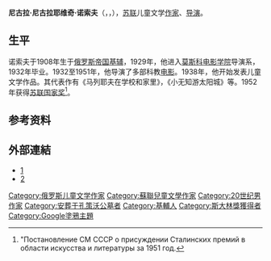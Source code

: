 {{expand English | Nikolay Nosov | time = 2020-7-4}}
{{unreferenced | time = 2020-7-4}}
{{Infobox writer 
| name = 尼古拉·諾索夫
| image =
| birth_date = {{Birth date|df=yes|1908|11|23}}
| birth_place = {{flagicon|Russia}}[[俄羅斯帝國|俄羅斯帝國]][[基輔|基輔]] (今{{flag|Ukraine}}基輔)
| death_date = {{Death date and age|df=yes|1976|7|26|1908|11|23}}
| death_place = {{flagicon|USSR}}[[蘇維埃社會主義共和國聯盟|蘇維埃社會主義共和國聯盟]][[俄羅斯蘇維埃社會主義聯邦共和國|俄羅斯蘇維埃社會主義聯邦共和國]][[莫斯科|莫斯科]]
| occupation = 作家，編劇
| period = 
| genre = 兒童文學
| subject = 
| movement = 
| spouse = 
| children = 
| relatives = 
| influences = 
| influenced = 
| signature = 
| website = 
| birth_name = 尼古拉·尼古拉耶维奇·诺索夫
}}
'''尼古拉·尼古拉耶维奇·诺索夫'''（{{lang-ru|Николай Николаевич Носов}}，{{lang-uk|Микола Миколайович Носов}}，{{bd|1908年|11月23日|1976年|7月26日}}），[[苏联|苏联]]儿童文学[[作家|作家]]、[[导演|导演]]。

== 生平 ==

诺索夫于1908年生于[[俄罗斯帝国|俄罗斯帝国]][[基輔|基辅]]，1929年，他进入[[格拉西莫夫电影学院|莫斯科电影学院]]导演系，1932年毕业。1932至1951年，他导演了多部科教[[电影|电影]]。1938年，他开始发表儿童文学作品。其代表作有《马列耶夫在学校和家里》，《小无知游太阳城》等。1952年获得[[苏联国家奖|苏联国家奖]]<ref name="СТАЛПР">"Постановление СМ СССР о присуждении Сталинских премий в области искусства и литературы за 1951 год.</ref>。

== 参考资料==
{{reflist}}

== 外部連結 ==
*[https://m.imdb.com/name/nm0636478/] {{Wayback|url=https://m.imdb.com/name/nm0636478/ |date=20200704062455 }}
*[http://school.komi.com/Kidform/Neznajka/Nosov/Nosov.htm] {{Wayback|url=http://school.komi.com/Kidform/Neznajka/Nosov/Nosov.htm |date=20170513192722 }}

{{authority control}}
{{DEFAULTSORT:Nosov,Nikolay}}
[[Category:俄罗斯儿童文学作家|Category:俄罗斯儿童文学作家]]
[[Category:蘇聯兒童文學作家|Category:蘇聯兒童文學作家]]
[[Category:20世纪男作家|Category:20世纪男作家]]
[[Category:安葬于孔策沃公墓者|Category:安葬于孔策沃公墓者]]
[[Category:基輔人|Category:基輔人]]
[[Category:斯大林獎獲得者|Category:斯大林獎獲得者]]
[[Category:Google塗鴉主題|Category:Google塗鴉主題]]
{{bio-stub}}